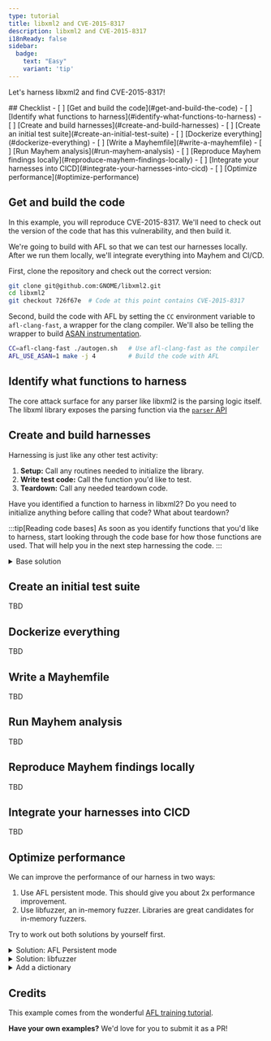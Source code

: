 ```yaml
---
type: tutorial
title: libxml2 and CVE-2015-8317
description: libxml2 and CVE-2015-8317
i18nReady: false
sidebar: 
  badge: 
    text: "Easy"
    variant: 'tip'
---
```



<Lede> Let's harness libxml2 and find CVE-2015-8317! </Lede>

<Box icon='check-list'>
## Checklist
<Checklist>
- [ ] [Get and build the code](#get-and-build-the-code)
- [ ] [Identify what functions to harness](#identify-what-functions-to-harness)
- [ ] [Create and build harnesses](#create-and-build-harnesses)
- [ ] [Create an initial test suite](#create-an-initial-test-suite)
- [ ] [Dockerize everything](#dockerize-everything)
- [ ] [Write a Mayhemfile](#write-a-mayhemfile)
- [ ] [Run Mayhem analysis](#run-mayhem-analysis)
- [ ] [Reproduce Mayhem findings locally](#reproduce-mayhem-findings-locally)
- [ ] [Integrate your harnesses into CICD](#integrate-your-harnesses-into-cicd)
- [ ] [Optimize performance](#optimize-performance)
</Checklist>

</Box>

## Get and build the code

In this example, you will reproduce CVE-2015-8317.  We'll need to check out the
version of the code that has this vulnerability, and then build it. 

We're going to build with AFL so that we can test our harnesses locally. After
we run them locally, we'll integrate everything into Mayhem and CI/CD.

First, clone the repository and check out the correct version:
```bash
git clone git@github.com:GNOME/libxml2.git
cd libxml2            
git checkout 726f67e  # Code at this point contains CVE-2015-8317
```

Second, build the code with AFL by setting the `CC` environment variable to
`afl-clang-fast`, a wrapper for the clang compiler. We'll also be telling the
wrapper to build [ASAN instrumentation](/en/concepts/security-policies). 

```bash
CC=afl-clang-fast ./autogen.sh   # Use afl-clang-fast as the compiler
AFL_USE_ASAN=1 make -j 4         # Build the code with AFL 
```

## Identify what functions to harness

The core attack surface for any parser like libxml2 is the parsing logic
itself. The libxml library exposes the parsing function via the  [`parser`
API](https://gnome.pages.gitlab.gnome.org/libxml2/devhelp/libxml2-parser.html) 


## Create and build harnesses 

Harnessing is just like any other test activity:
1. **Setup:** Call any routines needed to initialize the library. 
2. **Write test code:** Call the function you'd like to test.
3. **Teardown:** Call any needed teardown code.

Have you identified a function to harness in libxml2? Do you need to initialize
anything before calling that code?  What about teardown?

:::tip[Reading code bases]
As soon as you identify functions that you'd like to harness, start looking
through the code base for how those functions are used. That will help you in
the next step harnessing the code. 
:::


<details>
<summary>Base solution</summary>

The obvious candidate is `xmlReadFile`. This routine returns a base `xmlDocPtr`
object, and no additional initialization is needed. Further, if we create this
as a stack variable the object will be destroyed when our harness returns.

Here is a minimal harness:

```c title="test_xmlReadFile"
#include "libxml/parser.h"
#include "libxml/tree.h"


int main(int argc, char **argv) {
    if (argc != 2){
        return(1);
    }

    xmlInitParser();
    while (__AFL_LOOP(1000)) {
        xmlDocPtr doc = xmlReadFile(argv[1], NULL, 0);
        if (doc != NULL) {
            xmlFreeDoc(doc);
        }
    }
    xmlCleanupParser();

    return(0);
}
```
</details>

## Create an initial test suite 
TBD

## Dockerize everything
TBD

## Write a Mayhemfile
TBD

## Run Mayhem analysis
TBD

## Reproduce Mayhem findings locally
TBD

## Integrate your harnesses into CICD
TBD

## Optimize performance

We can improve the performance of our harness in two ways:
1. Use AFL persistent mode. This should give you about 2x performance
   improvement. 
2. Use libfuzzer, an in-memory fuzzer. Libraries are great candidates for
   in-memory fuzzers.

Try to work out both solutions by yourself first. 

<details>
<summary>Solution: AFL Persistent mode</summary>

```c title="test_xmlReadFile_persistent.c"
#include "libxml/parser.h"
#include "libxml/tree.h"
#include <unistd.h>

__AFL_FUZZ_INIT();

int main(int argc, char **argv) {
    #ifdef __AFL_HAVE_MANUAL_CONTROL
        __AFL_INIT();
    #endif
    unsigned char *buf = __AFL_FUZZ_TESTCASE_BUF;  // must be after __AFL_INIT

    xmlInitParser();
    while (__AFL_LOOP(1000)) {
        int len = __AFL_FUZZ_TESTCASE_LEN;
        xmlDocPtr doc = xmlReadMemory((char *)buf, len, "https://mykter.com", NULL, 0);
        if (doc != NULL) {
            xmlFreeDoc(doc);
        }
    }
    xmlCleanupParser();

    return(0);
}
```

</details>

<details>
<summary>Solution: libfuzzer</summary>

First, you need to compile libxml2 for libfuzzer by setting the `CC` and
`CFLAGS`. Since this is a library, we want to compile with `fuzzer-no-link`
because there is no `main` function:

```bash
CC=clang CFLAGS=-fsanitize=fuzzer-no-link,address ./autogen.sh
make -j4
```

Second, create your harness:

```c title="test_xmlReadFile_libfuzzer.c"
#include <stdint.h>
#include <libxml/parser.h>
#include <libxml/tree.h>

void quietError(void *ctx, const char *msg, ...) {}

int LLVMFuzzerTestOneInput(const uint8_t *Data, size_t Size)
{
    xmlSetGenericErrorFunc(NULL, &quietError); // suppress all error output
    xmlDocPtr doc = xmlReadMemory((const char *)Data, Size, "noname.xml", NULL, 0);
    if (doc != NULL)
    {
        xmlFreeDoc(doc);
    }
}
```

Now compile your harness:
```bash
clang -g -O2 -fsanitize=fuzzer,address ./test_xmlReadFile_libfuzzer.c -I libxml2/include/ libxml2/.libs/libxml2.a -lz -lm -o test_xmlReadFile_libfuzzer
```

</details>

<details>
<summary>Add a dictionary</summary>
tbd. 
</details>

## Credits

This example comes from the wonderful [AFL training
tutorial](https://github.com/mykter).  

**Have your own examples?** We'd love for you to submit it as a PR!
